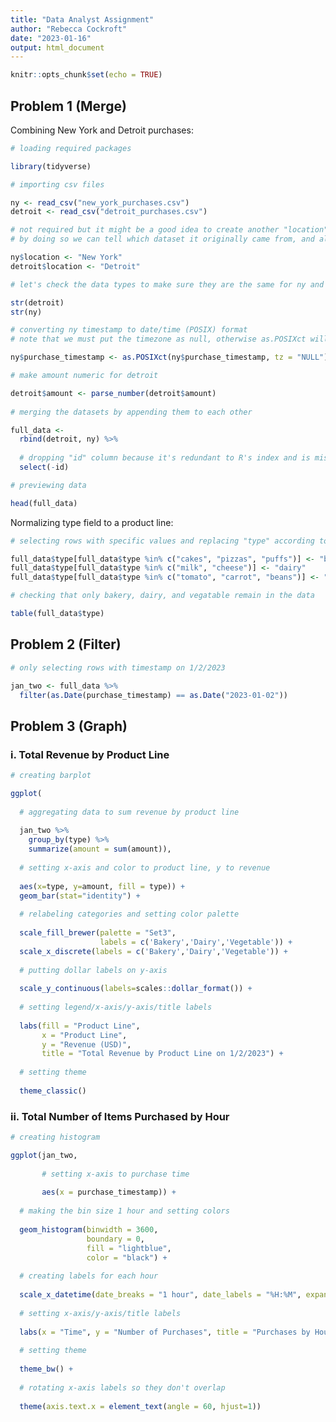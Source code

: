 ```yaml
---
title: "Data Analyst Assignment"
author: "Rebecca Cockroft"
date: "2023-01-16"
output: html_document
---
```


```r
knitr::opts_chunk$set(echo = TRUE)
```

## Problem 1 (Merge)

Combining New York and Detroit purchases: 

```r
# loading required packages 

library(tidyverse)

# importing csv files 

ny <- read_csv("new_york_purchases.csv")
detroit <- read_csv("detroit_purchases.csv")

# not required but it might be a good idea to create another "location" variable
# by doing so we can tell which dataset it originally came from, and allows for future filtering 

ny$location <- "New York"
detroit$location <- "Detroit"

# let's check the data types to make sure they are the same for ny and detroit 

str(detroit)
str(ny)
```
```r

# converting ny timestamp to date/time (POSIX) format
# note that we must put the timezone as null, otherwise as.POSIXct will covert it from EST to UTC (which the detroit purchases are coded as)

ny$purchase_timestamp <- as.POSIXct(ny$purchase_timestamp, tz = "NULL")

# make amount numeric for detroit 

detroit$amount <- parse_number(detroit$amount)
  
# merging the datasets by appending them to each other 

full_data <- 
  rbind(detroit, ny) %>% 
  
  # dropping "id" column because it's redundant to R's index and is misaligned after merge 
  select(-id)

# previewing data 

head(full_data)
```

Normalizing type field to a product line: 

```r

# selecting rows with specific values and replacing "type" according to mapping 

full_data$type[full_data$type %in% c("cakes", "pizzas", "puffs")] <- "bakery"
full_data$type[full_data$type %in% c("milk", "cheese")] <- "dairy"
full_data$type[full_data$type %in% c("tomato", "carrot", "beans")] <- "vegetable"

# checking that only bakery, dairy, and vegatable remain in the data 

table(full_data$type)
```

## Problem 2 (Filter)

```r

# only selecting rows with timestamp on 1/2/2023

jan_two <- full_data %>%
  filter(as.Date(purchase_timestamp) == as.Date("2023-01-02"))
```

## Problem 3 (Graph)

### i. Total Revenue by Product Line 

```r

# creating barplot 

ggplot(
  
  # aggregating data to sum revenue by product line 
  
  jan_two %>% 
    group_by(type) %>% 
    summarize(amount = sum(amount)),
  
  # setting x-axis and color to product line, y to revenue
  
  aes(x=type, y=amount, fill = type)) +
  geom_bar(stat="identity") + 
  
  # relabeling categories and setting color palette 
  
  scale_fill_brewer(palette = "Set3",
                    labels = c('Bakery','Dairy','Vegetable')) + 
  scale_x_discrete(labels = c('Bakery','Dairy','Vegetable')) +
  
  # putting dollar labels on y-axis 
  
  scale_y_continuous(labels=scales::dollar_format()) + 
  
  # setting legend/x-axis/y-axis/title labels 
  
  labs(fill = "Product Line", 
       x = "Product Line", 
       y = "Revenue (USD)",
       title = "Total Revenue by Product Line on 1/2/2023") + 
  
  # setting theme 
  
  theme_classic()
```

### ii. Total Number of Items Purchased by Hour

```r

# creating histogram 

ggplot(jan_two, 
       
       # setting x-axis to purchase time 
       
       aes(x = purchase_timestamp)) + 
  
  # making the bin size 1 hour and setting colors 
  
  geom_histogram(binwidth = 3600,
                 boundary = 0, 
                 fill = "lightblue", 
                 color = "black") +
  
  # creating labels for each hour 
  
  scale_x_datetime(date_breaks = "1 hour", date_labels = "%H:%M", expand = c(.05, 0, .01, 0)) +
  
  # setting x-axis/y-axis/title labels 
  
  labs(x = "Time", y = "Number of Purchases", title = "Purchases by Hour on 1/2/2023") + 
  
  # setting theme 
  
  theme_bw() +
  
  # rotating x-axis labels so they don't overlap 
  
  theme(axis.text.x = element_text(angle = 60, hjust=1)) 
```

